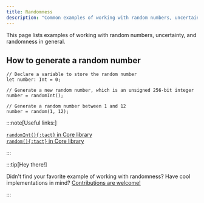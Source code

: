 ```yaml
---
title: Randomness
description: "Common examples of working with random numbers, uncertainty, and randomness in general"
---
```


This page lists examples of working with random numbers, uncertainty, and randomness in general.

## How to generate a random number

```tact
// Declare a variable to store the random number
let number: Int = 0;

// Generate a new random number, which is an unsigned 256-bit integer
number = randomInt();

// Generate a random number between 1 and 12
number = random(1, 12);
```

:::note[Useful links:]

  [`randomInt(){:tact}` in Core library](/ref/core-random#randomint)\
  [`random(){:tact}` in Core library](/ref/core-random#random)

:::

:::tip[Hey there!]

  Didn't find your favorite example of working with randomness? Have cool implementations in mind? [Contributions are welcome!](https://github.com/tact-lang/tact/issues)

:::
